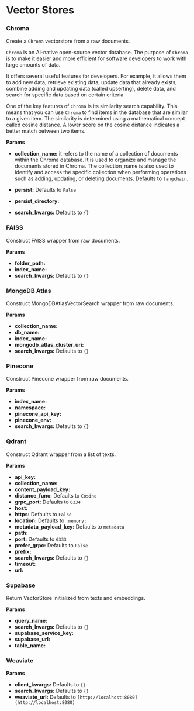 # Vector Stores


### Chroma

Create a `Chroma` vectorstore from a raw documents.

`Chroma` is an AI-native open-source vector database. The purpose of `Chroma` is to make it easier and more efficient for software developers to work with large amounts of data.

It offers several useful features for developers. For example, it allows them to add new data, retrieve existing data, update data that already exists, combine adding and updating data (called upserting), delete data, and search for specific data based on certain criteria.

One of the key features of `Chroma` is its similarity search capability. This means that you can use `Chroma` to find items in the database that are similar to a given item. The similarity is determined using a mathematical concept called cosine distance. A lower score on the cosine distance indicates a better match between two items.

**Params**

- **collection_name:** it refers to the name of a collection of documents within the Chroma database. It is used to organize and manage the documents stored in Chroma. The collection_name is also used to identify and access the specific collection when performing operations such as adding, updating, or deleting documents. Defaults to `langchain`.

- **persist:** Defaults to `False`
- **persist_directory:**
- **search_kwargs:** Defaults to `{}`

### FAISS


Construct FAISS wrapper from raw documents.

**Params**

- **folder_path:**
- **index_name:**
- **search_kwargs:** Defaults to `{}`

### MongoDB Atlas


Construct MongoDBAtlasVectorSearch wrapper from raw documents.

**Params**

- **collection_name:**
- **db_name:**
- **index_name:**
- **mongodb_atlas_cluster_uri:**
- **search_kwargs:** Defaults to `{}`

### Pinecone


Construct Pinecone wrapper from raw documents.

**Params**

- **index_name:**
- **namespace:**
- **pinecone_api_key:**
- **pinecone_env:**
- **search_kwargs:** Defaults to `{}`

### Qdrant


Construct Qdrant wrapper from a list of texts.

**Params**

- **api_key:**
- **collection_name:**
- **content_payload_key:**
- **distance_func:** Defaults to `Cosine`
- **grpc_port:** Defaults to `6334`
- **host:**
- **https:** Defaults to `False`
- **location:** Defaults to `:memory:`
- **metadata_payload_key:**  Defaults to `metadata`
- **path:**
- **port:**  Defaults to `6333`
- **prefer_grpc:**  Defaults to `False`
- **prefix:**
- **search_kwargs:**  Defaults to `{}`
- **timeout:**
- **url:**

### Supabase


Return VectorStore initialized from texts and embeddings.

**Params**

- **query_name:**
- **search_kwargs:**  Defaults to `{}`
- **supabase_service_key:**
- **supabase_url:**
- **table_name:**

### Weaviate

**Params**

- **client_kwargs:**  Defaults to `{}`
- **search_kwargs:**  Defaults to `{}`
- **weaviate_url:**  Defaults to `[http://localhost:8080](http://localhost:8080)`
